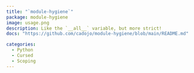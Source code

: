 ```yaml
---
title: "`module-hygiene`"
package: module-hygiene
image: usage.png
description: Like the `__all__` variable, but more strict!
docs: "https://github.com/cadojo/module-hygiene/blob/main/README.md"

categories: 
  - Python
  - Cursed
  - Scoping
---
```

